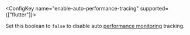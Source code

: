 <ConfigKey name="enable-auto-performance-tracing" supported={["flutter"]}>

Set this boolean to `false` to disable auto [performance monitoring](/product/performance/) tracking.

</ConfigKey>

